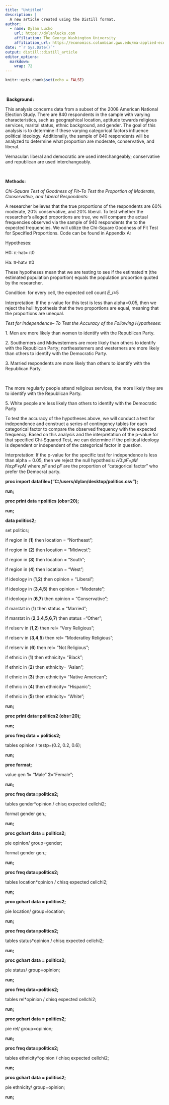 ```yaml
---
title: "Untitled"
description: |
  A new article created using the Distill format.
author:
  - name: Dylan Lucko 
    url: https://dylanlucko.com
    affiliation: The George Washington University
    affiliation_url: https://economics.columbian.gwu.edu/ma-applied-economics
date: "`r Sys.Date()`"
output: distill::distill_article
editor_options: 
  markdown: 
    wrap: 72
---
```


```r
knitr::opts_chunk$set(echo = FALSE)
```

\

 **Background:**

This analysis concerns data from a subset of the 2008 American National
Election Study. There are 840 respondents in the sample with varying
characteristics, such as geographical location, aptitude towards
religious services, marital status, ethnic background, and gender. The
goal of this analysis is to determine if these varying categorical
factors influence political ideology. Additionally, the sample of 840
respondents will be analyzed to determine what proportion are moderate,
conservative, and liberal. 

Vernacular: liberal and democratic are used interchangeably;
conservative and republican are used interchangeably. 

\

**Methods:**

*Chi-Square Test of Goodness of Fit--To Test the Proportion of Moderate,
Conservative, and Liberal Respondents:*

A researcher believes that the true proportions of the respondents are
60% moderate, 20% conservative, and 20% liberal. To test whether the
researcher's alleged proportions are true, we will compare the actual
frequencies observed via the sample of 940 respondents the to the
expected frequencies. We will utilize the Chi-Square Goodness of Fit
Test for Specified Proportions. Code can be found in Appendix A: 

Hypotheses: 

H0: π-hat= π0 

Ha: π-hat≠ π0 

These hypotheses mean that we are testing to see if the estimated π (the
estimated population proportion) equals the population proportion quoted
by the researcher. 

Condition: for every cell, the expected cell count 𝐸_𝑖≥5 

Interpretation: If the p-value for this test is less than alpha=0.05,
then we reject the hull hypothesis that the two proportions are equal,
meaning that the proportions are unequal. 

*Test for Independence-- To Test the Accuracy of the Following
Hypotheses:*

1\. Men are more likely than women to identify with the Republican
Party. 

2\. Southerners and Midwesterners are more likely than others to
identify with the Republican Party; northeasterners and westerners are
more likely than others to identify with the Democratic Party. 

3\. Married respondents are more likely than others to identify with the
Republican Party. 

\

The more regularly people attend religious services, the more likely
they are to identify with the Republican Party. 

5\. White people are less likely than others to identify with the
Democratic Party 

To test the accuracy of the hypotheses above, we will conduct a test for
independence and construct a series of contingency tables for each
categorical factor to compare the observed frequency with the expected
frequency. Based on this analysis and the interpretation of the p-value
for that specified Chi-Squared Test, we can determine if the political
ideology is dependent or independent of the categorical factor in
question. 

Interpretation: If the p-value for the specific test for independence is
less than alpha = 0.05, then we reject the null hypothesis: 𝐻0:𝑝𝐹=𝑝𝑀
𝐻𝑎:𝑝𝐹≠𝑝𝑀 where 𝑝𝐹 and 𝑝𝐹 are the proportion of "categorical factor" who
prefer the Democrat party. 

**proc import datafile=("C:/users/dylan/desktop/politics.csv");**

**run;**

**proc print data =politics (obs=20);**

**run;**

**data politics2;**

set politics; 

if region in (**1**) then location = "Northeast"; 

if region in (**2**) then location = "Midwest"; 

if region in (**3**) then location = "South"; 

if region in (**4**) then location = "West"; 

if ideology in (**1**,**2**) then opinion = "Liberal"; 

if ideology in (**3**,**4**,**5**) then opinion = "Moderate"; 

if ideology in (**6**,**7**) then opinion = "Conservative"; 

if marstat in (**1**) then status = "Married"; 

if marstat in (**2**,**3**,**4**,**5**,**6**,**7**) then status
="Other"; 

if relserv in (**1**,**2**) then rel= "Very Religious"; 

if relserv in (**3**,**4**,**5**) then rel= "Moderatley Religious"; 

if relserv in (**6**) then rel= "Not Religious"; 

if ethnic in (**1**) then ethnicity= "Black"; 

if ethnic in (**2**) then ethnicity= "Asian"; 

if ethnic in (**3**) then ethnicity= "Native American"; 

if ethnic in (**4**) then ethnicity= "Hispanic"; 

if ethnic in (**5**) then ethnicity= "White"; 

**run;**

**proc print data=politics2 (obs=20);**

**run;**

**proc freq data = politics2;**

tables opinion / testp=(0.2, 0.2, 0.6); 

**run;**

**proc format;**

value gen **1**= "Male" **2**="Female"; 

**run;**

**proc freq data=politics2;**

tables gender\*opinion / chisq expected cellchi2; 

format gender gen.; 

**run;**

**proc gchart data = politics2;**

pie opinion/ group=gender; 

format gender gen.; 

**run;**

**proc freq data=politics2;**

tables location\*opinion / chisq expected cellchi2; 

**run;**

**proc gchart data = politics2;**

pie location/ group=location; 

**run;**

**proc freq data=politics2;**

tables status\*opinion / chisq expected cellchi2; 

**run;**

**proc gchart data = politics2;**

pie status/ group=opinion; 

**run;**

**proc freq data=politics2;**

tables rel\*opinion / chisq expected cellchi2; 

**run;**

**proc gchart data = politics2;**

pie rel/ group=opinion; 

**run;**

**proc freq data=politics2;**

tables ethnicity\*opinion / chisq expected cellchi2; 

**run;**

**proc gchart data = politics2;**

pie ethnicity/ group=opinion; 

**run;**
